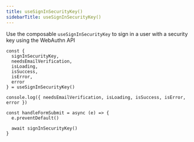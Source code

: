 ```yaml
---
title: useSignInSecurityKey()
sidebarTitle: useSignInSecurityKey()
---
```


Use the composable `useSignInSecurityKey` to sign in a user with a security key using the WebAuthn API

```tsx
const {
  signInSecurityKey,
  needsEmailVerification,
  isLoading,
  isSuccess,
  isError,
  error
} = useSignInSecurityKey()

console.log({ needsEmailVerification, isLoading, isSuccess, isError, error })

const handleFormSubmit = async (e) => {
  e.preventDefault()

  await signInSecurityKey()
}
```
